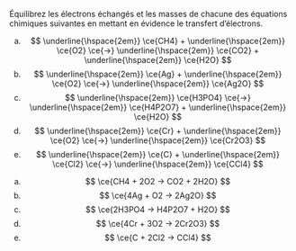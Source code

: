 ::: {.Exercise data-latex=""}

Équilibrez les électrons échangés et les masses de chacune des équations chimiques suivantes en mettant en évidence le transfert d'électrons.


a. $$
\underline{\hspace{2em}} \ce{CH4} + \underline{\hspace{2em}} \ce{O2} \ce{->} \underline{\hspace{2em}} \ce{CO2} + \underline{\hspace{2em}} \ce{H2O}
$$
\vspace{1em}
b. $$
\underline{\hspace{2em}} \ce{Ag} + \underline{\hspace{2em}} \ce{O2} \ce{->} \underline{\hspace{2em}} \ce{Ag2O}
$$
\vspace{1em}
c. $$
\underline{\hspace{2em}} \ce{H3PO4} \ce{->} \underline{\hspace{2em}} \ce{H4P2O7} + \underline{\hspace{2em}} \ce{H2O}
$$
\vspace{1em}
d. $$
\underline{\hspace{2em}} \ce{Cr} + \underline{\hspace{2em}} \ce{O2} \ce{->} \underline{\hspace{2em}} \ce{Cr2O3}
$$
\vspace{1em}
e. $$
\underline{\hspace{2em}} \ce{C} + \underline{\hspace{2em}} \ce{Cl2} \ce{->} \underline{\hspace{2em}} \ce{CCl4}
$$
\vspace{1em}

:::

::: {.Answer data-latex=""}

a. $$
\ce{CH4 + 2O2 -> CO2 + 2H2O}
$$
b. $$
\ce{4Ag + O2 -> 2Ag2O}
$$
c. $$
\ce{2H3PO4 -> H4P2O7 + H2O}
$$
d. $$
\ce{4Cr + 3O2 -> 2Cr2O3}
$$
e. $$
\ce{C + 2Cl2 -> CCl4}
$$

:::
